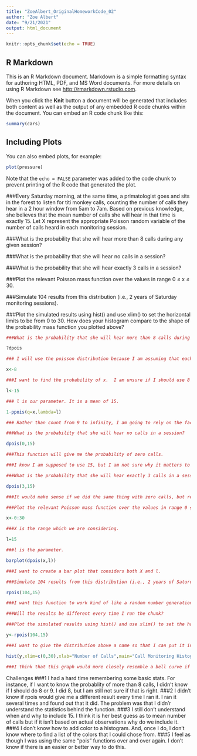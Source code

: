 ```yaml
---
title: "ZoeAlbert_OriginalHomeworkCode_02"
author: "Zoe Albert"
date: "9/21/2021"
output: html_document
---
```


```r
knitr::opts_chunk$set(echo = TRUE)
```

## R Markdown

This is an R Markdown document. Markdown is a simple formatting syntax for authoring HTML, PDF, and MS Word documents. For more details on using R Markdown see <http://rmarkdown.rstudio.com>.

When you click the **Knit** button a document will be generated that includes both content as well as the output of any embedded R code chunks within the document. You can embed an R code chunk like this:

```r
summary(cars)
```

## Including Plots

You can also embed plots, for example:

```r
plot(pressure)
```

Note that the `echo = FALSE` parameter was added to the code chunk to prevent printing of the R code that generated the plot.


###Every Saturday morning, at the same time, a primatologist goes and sits in the forest to listen for titi monkey calls, counting the number of calls they hear in a 2 hour window from 5am to 7am. Based on previous knowledge, she believes that the mean number of calls she will hear in that time is exactly 15. Let X represent the appropriate Poisson random variable of the number of calls heard in each monitoring session.

###What is the probability that she will hear more than 8 calls during any given session?

###What is the probability that she will hear no calls in a session?

###What is the probability that she will hear exactly 3 calls in a session?

###Plot the relevant Poisson mass function over the values in range 0 ≤ x ≤ 30.

###Simulate 104 results from this distribution (i.e., 2 years of Saturday monitoring sessions).

###Plot the simulated results using hist() and use xlim() to set the horizontal limits to be from 0 to 30. How does your histogram compare to the shape of the probability mass function you plotted above?


``` r

###What is the probability that she will hear more than 8 calls during any given session?

?dpois

### I will use the poisson distribution because I am assuming that each titi call is independent of one another.

x<-8

###I want to find the probability of x.  I am unsure if I should use 8 or 9. 

l<-15

### l is our parameter. It is a mean of 15. 

1-ppois(q=x,lambda=l)

### Rather than count from 9 to infinity, I am going to rely on the fact that we can use the compliment by subtracting by one. 
```
```r
###What is the probability that she will hear no calls in a session?

dpois(0,15)

###This function will give me the probability of zero calls. 

###I know I am supposed to use 15, but I am not sure why it matters to include it.
```
```r
###What is the probability that she will hear exactly 3 calls in a session?

dpois(3,15)

###It would make sense if we did the same thing with zero calls, but replaced the zero with 3. 
```
```r
###Plot the relevant Poisson mass function over the values in range 0 ≤ x ≤ 30.

x<-0:30

###X is the range which we are considering. 

l=15

###l is the parameter.

barplot(dpois(x,l))

###I want to create a bar plot that considers both X and l.

```
```r
###Simulate 104 results from this distribution (i.e., 2 years of Saturday monitoring sessions).

rpois(104,15)

###I want this function to work kind of like a random number generation.  I will use rpois because I know it takes into account random numbers from a poisson distribution.

###Will the results be different every time I run the chunk?
```
```r
###Plot the simulated results using hist() and use xlim() to set the horizontal limits to be from 0 to 30. How does your histogram compare to the shape of the probability mass function you plotted above?

y<-rpois(104,15)

###I want to give the distribution above a name so that I can put it into a graph. 

hist(y,xlim=c(0,30),xlab="Number of Calls",main="Call Monitoring Histogram",breaks=30)

###I think that this graph would more closely resemble a bell curve if it was ideal.  But, I can still see evidence of the bell curve. 
```
Challenges 
###1 I had a hard time remembering some basic stats.  For instance, if I want to know the probablity of more than 8 calls, I didn't know if I should do 8 or 9.  I did 8, but I am still not sure if that is right. 
###2  I didn't know if rpois would give me a different result every time I ran it.  I ran it several times and found out that it did. The problem was that I didn'r understand the statistics behind the function.
###3 I still don't understand when and why to include 15. I think it is her best guess as to mean number of calls but if it isn't based on actual observations why do we include it. 
###4 I don't know how to add color to a histogram.  And, once I do, I don't know where to find a list of the colors that I could chose from.
###5 I feel as though I was using the same "pois" functions over and over again.  I don't know if there is an easier or better way to do this. 